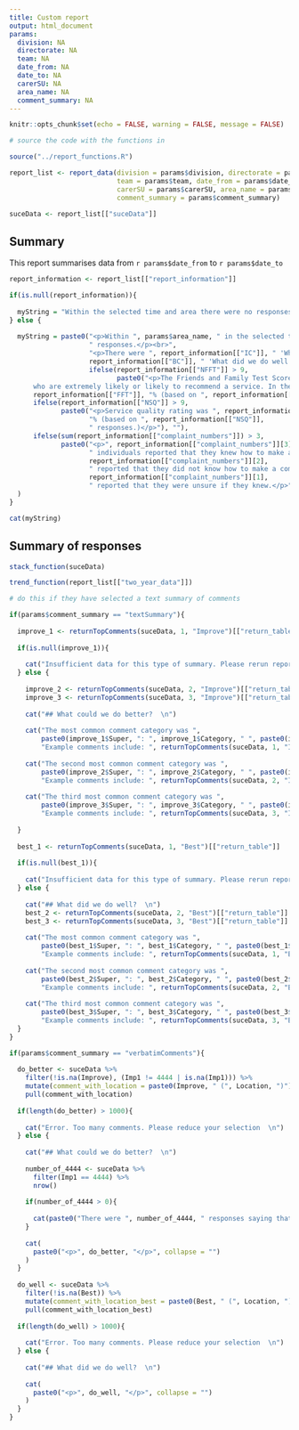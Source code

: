 ```yaml
---
title: Custom report
output: html_document
params:
  division: NA
  directorate: NA
  team: NA
  date_from: NA
  date_to: NA
  carerSU: NA
  area_name: NA
  comment_summary: NA
---
```


```r

knitr::opts_chunk$set(echo = FALSE, warning = FALSE, message = FALSE)

# source the code with the functions in

source("../report_functions.R")

report_list <- report_data(division = params$division, directorate = params$directorate, 
                           team = params$team, date_from = params$date_from, date_to = params$date_to, 
                           carerSU = params$carerSU, area_name = params$area_name,
                           comment_summary = params$comment_summary)

suceData <- report_list[["suceData"]]

```

## Summary

This report summarises data from `r params$date_from` to `r params$date_to`

```r

report_information <- report_list[["report_information"]]

if(is.null(report_information)){
  
  myString = "Within the selected time and area there were no responses"
} else {
  
  myString = paste0("<p>Within ", params$area_name, " in the selected time there were ", report_information[["NR"]],
                    " responses.</p><br>",
                    "<p>There were ", report_information[["IC"]], " 'What could we do better' responses and ",
                    report_information[["BC"]], " 'What did we do well' responses</p><br>",
                    ifelse(report_information[["NFFT"]] > 9,
                           paste0("<p>The Friends and Family Test Score is the proportion of patients
      who are extremely likely or likely to recommend a service. In the selected period of time it was ",
      report_information[["FFT"]], "% (based on ", report_information[["NFFT"]], " responses.)", "</p><br>"), ""),
      ifelse(report_information[["NSQ"]] > 9,
             paste0("<p>Service quality rating was ", report_information[["SQ"]], 
                    "% (based on ", report_information[["NSQ"]],
                    " responses.)</p>"), ""),
      ifelse(sum(report_information[["complaint_numbers"]]) > 3,
             paste0("<p>", report_information[["complaint_numbers"]][3], 
                    " individuals reported that they knew how to make a complaint, ",
                    report_information[["complaint_numbers"]][2], 
                    " reported that they did not know how to make a complaint, and ",
                    report_information[["complaint_numbers"]][1], 
                    " reported that they were unsure if they knew.</p>"), "")
  )
}

cat(myString)

```

## Summary of responses

```r

stack_function(suceData)

```

```r

trend_function(report_list[["two_year_data"]])

```

```r

# do this if they have selected a text summary of comments

if(params$comment_summary == "textSummary"){
  
  improve_1 <- returnTopComments(suceData, 1, "Improve")[["return_table"]]
  
  if(is.null(improve_1)){
    
    cat("Insufficient data for this type of summary. Please rerun report and select \"verbatim comments\"  \n  \n")
  } else {
    
    improve_2 <- returnTopComments(suceData, 2, "Improve")[["return_table"]]
    improve_3 <- returnTopComments(suceData, 3, "Improve")[["return_table"]]
    
    cat("## What could we do better?  \n")
    
    cat("The most common comment category was ", 
        paste0(improve_1$Super, ": ", improve_1$Category, " ", paste0(improve_1$percent, "%. ")),
        "Example comments include: ", returnTopComments(suceData, 1, "Improve")[["return_comments"]])
    
    cat("The second most common comment category was ", 
        paste0(improve_2$Super, ": ", improve_2$Category, " ", paste0(improve_2$percent, "%. ")),
        "Example comments include: ", returnTopComments(suceData, 2, "Improve")[["return_comments"]])
    
    cat("The third most common comment category was ", 
        paste0(improve_3$Super, ": ", improve_3$Category, " ", paste0(improve_3$percent, "%. ")),
        "Example comments include: ", returnTopComments(suceData, 3, "Improve")[["return_comments"]], "  \n")
    
  }
  
  best_1 <- returnTopComments(suceData, 1, "Best")[["return_table"]]
  
  if(is.null(best_1)){
    
    cat("Insufficient data for this type of summary. Please rerun report and select verbatim comments  \n  \n")
  } else {
    
    cat("## What did we do well?  \n")
    best_2 <- returnTopComments(suceData, 2, "Best")[["return_table"]]
    best_3 <- returnTopComments(suceData, 3, "Best")[["return_table"]]
    
    cat("The most common comment category was ", 
        paste0(best_1$Super, ": ", best_1$Category, " ", paste0(best_1$percent, "%. ")),
        "Example comments include: ", returnTopComments(suceData, 1, "Best")[["return_comments"]])
    
    cat("The second most common comment category was ", 
        paste0(best_2$Super, ": ", best_2$Category, " ", paste0(best_2$percent, "%. ")),
        "Example comments include: ", returnTopComments(suceData, 2, "Best")[["return_comments"]])
    
    cat("The third most common comment category was ", 
        paste0(best_3$Super, ": ", best_3$Category, " ", paste0(best_3$percent, "%. ")),
        "Example comments include: ", returnTopComments(suceData, 3, "Best")[["return_comments"]])
  }
}

```

```r

if(params$comment_summary == "verbatimComments"){
  
  do_better <- suceData %>% 
    filter(!is.na(Improve), (Imp1 != 4444 | is.na(Imp1))) %>% 
    mutate(comment_with_location = paste0(Improve, " (", Location, ")")) %>% 
    pull(comment_with_location)
  
  if(length(do_better) > 1000){
    
    cat("Error. Too many comments. Please reduce your selection  \n")
  } else {
    
    cat("## What could we do better?  \n")
    
    number_of_4444 <- suceData %>% 
      filter(Imp1 == 4444) %>% 
      nrow()
    
    if(number_of_4444 > 0){
      
      cat(paste0("There were ", number_of_4444, " responses saying that nothing could be improved  \n"))
    }
    
    cat(
      paste0("<p>", do_better, "</p>", collapse = "")
    )
  }
  
  do_well <- suceData %>% 
    filter(!is.na(Best)) %>% 
    mutate(comment_with_location_best = paste0(Best, " (", Location, ")")) %>% 
    pull(comment_with_location_best)
  
  if(length(do_well) > 1000){
    
    cat("Error. Too many comments. Please reduce your selection  \n")
  } else {
    
    cat("## What did we do well?  \n")
    
    cat(
      paste0("<p>", do_well, "</p>", collapse = "")
    )
  }
}

```


